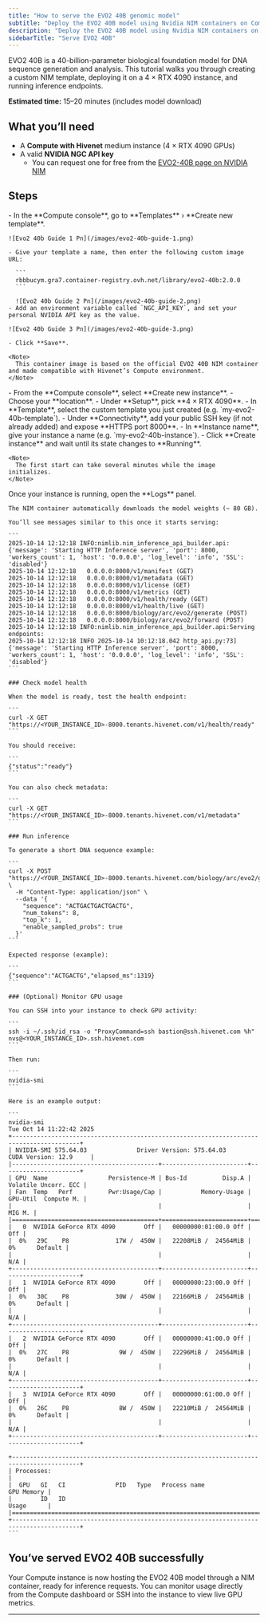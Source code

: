 ```yaml
---
title: "How to serve the EVO2 40B genomic model"
subtitle: "Deploy the EVO2 40B model using Nvidia NIM containers on Compute with Hivenet"
description: "Deploy the EVO2 40B model using Nvidia NIM containers on Compute with Hivenet."
sidebarTitle: "Serve EVO2 40B"
---
```


EVO2 40B is a 40-billion-parameter biological foundation model for DNA sequence generation and analysis. This tutorial walks you through creating a custom NIM template, deploying it on a 4 × RTX 4090 instance, and running inference endpoints.

**Estimated time:** 15–20 minutes (includes model download)

## What you’ll need

- A **Compute with Hivenet** medium instance (4 × RTX 4090 GPUs)
- A valid **NVIDIA NGC API key**
  - You can request one for free from the [EVO2-40B page on NVIDIA NIM](https://build.nvidia.com/arc/evo2-40b/deploy)

## Steps

<Steps>
  <Step title="Create the custom NIM template" titleSize="h3">
    - In the **Compute console**, go to **Templates** › **Create new template**.

    ![Evo2 40b Guide 1 Pn](/images/evo2-40b-guide-1.png)

    - Give your template a name, then enter the following custom image URL:

      ```
      rbbbucym.gra7.container-registry.ovh.net/library/evo2-40b:2.0.0
      ```

      ![Evo2 40b Guide 2 Pn](/images/evo2-40b-guide-2.png)
    - Add an environment variable called `NGC_API_KEY`, and set your personal NVIDIA API key as the value.

    ![Evo2 40b Guide 3 Pn](/images/evo2-40b-guide-3.png)

    - Click **Save**.

    <Note>
      This container image is based on the official EVO2 40B NIM container and made compatible with Hivenet’s Compute environment.
    </Note>
  </Step>
  <Step title="Create a medium instance" titleSize="h3">
    - From the **Compute console**, select **Create new instance**.
    - Choose your **location**.
    - Under **Setup**, pick **4 × RTX 4090**.
    - In **Template**, select the custom template you just created (e.g. `my-evo2-40b-template`).
    - Under **Connectivity**, add your public SSH key (if not already added) and expose **HTTPS port 8000**.
    - In **Instance name**, give your instance a name (e.g. `my-evo2-40b-instance`).
    - Click **Create instance** and wait until its state changes to **Running**.

    <Note>
      The first start can take several minutes while the image initializes.
    </Note>
  </Step>
  <Step title="Use your EVO2-40B model" titleSize="h3">
    Once your instance is running, open the **Logs** panel.

    The NIM container automatically downloads the model weights (~ 80 GB). 

    You’ll see messages similar to this once it starts serving:

    ```
    2025-10-14 12:12:18	INFO:nimlib.nim_inference_api_builder.api:{'message': 'Starting HTTP Inference server', 'port': 8000, 'workers_count': 1, 'host': '0.0.0.0', 'log_level': 'info', 'SSL': 'disabled'}
    2025-10-14 12:12:18	  0.0.0.0:8000/v1/manifest (GET)
    2025-10-14 12:12:18	  0.0.0.0:8000/v1/metadata (GET)
    2025-10-14 12:12:18	  0.0.0.0:8000/v1/license (GET)
    2025-10-14 12:12:18	  0.0.0.0:8000/v1/metrics (GET)
    2025-10-14 12:12:18	  0.0.0.0:8000/v1/health/ready (GET)
    2025-10-14 12:12:18	  0.0.0.0:8000/v1/health/live (GET)
    2025-10-14 12:12:18	  0.0.0.0:8000/biology/arc/evo2/generate (POST)
    2025-10-14 12:12:18	  0.0.0.0:8000/biology/arc/evo2/forward (POST)
    2025-10-14 12:12:18	INFO:nimlib.nim_inference_api_builder.api:Serving endpoints:
    2025-10-14 12:12:18	INFO 2025-10-14 10:12:18.042 http_api.py:73] {'message': 'Starting HTTP Inference server', 'port': 8000, 'workers_count': 1, 'host': '0.0.0.0', 'log_level': 'info', 'SSL': 'disabled'}
    ```

    ### Check model health

    When the model is ready, test the health endpoint:

    ```
    curl -X GET "https://<YOUR_INSTANCE_ID>-8000.tenants.hivenet.com/v1/health/ready"
    ```

    You should receive:

    ```
    {"status":"ready"}
    ```

    You can also check metadata:

    ```
    curl -X GET "https://<YOUR_INSTANCE_ID>-8000.tenants.hivenet.com/v1/metadata"
    ```

    ### Run inference

    To generate a short DNA sequence example:

    ```
    curl -X POST "https://<YOUR_INSTANCE_ID>-8000.tenants.hivenet.com/biology/arc/evo2/generate" \
      -H "Content-Type: application/json" \
      --data '{
        "sequence": "ACTGACTGACTGACTG",
        "num_tokens": 8,
        "top_k": 1,
        "enable_sampled_probs": true
      }'
    ```

    Expected response (example):

    ```
    {"sequence":"ACTGACTG","elapsed_ms":1319}
    ```

    ### (Optional) Monitor GPU usage

    You can SSH into your instance to check GPU activity:

    ```
    ssh -i ~/.ssh/id_rsa -o "ProxyCommand=ssh bastion@ssh.hivenet.com %h" nvs@<YOUR_INSTANCE_ID>.ssh.hivenet.com
    ```

    Then run:

    ```
    nvidia-smi
    ```

    Here is an example output:

    ```
    nvidia-smi
    Tue Oct 14 11:22:42 2025       
    +-----------------------------------------------------------------------------------------+
    | NVIDIA-SMI 575.64.03              Driver Version: 575.64.03      CUDA Version: 12.9     |
    |-----------------------------------------+------------------------+----------------------+
    | GPU  Name                 Persistence-M | Bus-Id          Disp.A | Volatile Uncorr. ECC |
    | Fan  Temp   Perf          Pwr:Usage/Cap |           Memory-Usage | GPU-Util  Compute M. |
    |                                         |                        |               MIG M. |
    |=========================================+========================+======================|
    |   0  NVIDIA GeForce RTX 4090        Off |   00000000:01:00.0 Off |                  Off |
    |  0%   29C    P8             17W /  450W |   22208MiB /  24564MiB |      0%      Default |
    |                                         |                        |                  N/A |
    +-----------------------------------------+------------------------+----------------------+
    |   1  NVIDIA GeForce RTX 4090        Off |   00000000:23:00.0 Off |                  Off |
    |  0%   30C    P8             30W /  450W |   22166MiB /  24564MiB |      0%      Default |
    |                                         |                        |                  N/A |
    +-----------------------------------------+------------------------+----------------------+
    |   2  NVIDIA GeForce RTX 4090        Off |   00000000:41:00.0 Off |                  Off |
    |  0%   27C    P8              9W /  450W |   22296MiB /  24564MiB |      0%      Default |
    |                                         |                        |                  N/A |
    +-----------------------------------------+------------------------+----------------------+
    |   3  NVIDIA GeForce RTX 4090        Off |   00000000:61:00.0 Off |                  Off |
    |  0%   26C    P8              8W /  450W |   22210MiB /  24564MiB |      0%      Default |
    |                                         |                        |                  N/A |
    +-----------------------------------------+------------------------+----------------------+
                                                                                             
    +-----------------------------------------------------------------------------------------+
    | Processes:                                                                              |
    |  GPU   GI   CI              PID   Type   Process name                        GPU Memory |
    |        ID   ID                                                               Usage      |
    |=========================================================================================|
    +-----------------------------------------------------------------------------------------+
    ```
  </Step>
</Steps>

## You’ve served EVO2 40B successfully

Your Compute instance is now hosting the EVO2 40B model through a NIM container, ready for inference requests. You can monitor usage directly from the Compute dashboard or SSH into the instance to view live GPU metrics.

---